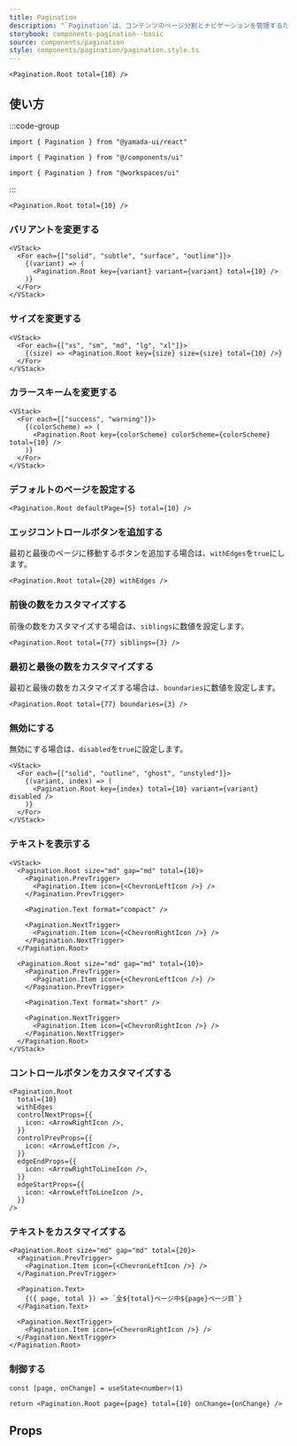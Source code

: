 ```yaml
---
title: Pagination
description: "`Pagination`は、コンテンツのページ分割とナビゲーションを管理するためのコンポーネントです。"
storybook: components-pagination--basic
source: components/pagination
style: components/pagination/pagination.style.ts
---
```


```tsx preview
<Pagination.Root total={10} />
```

## 使い方

:::code-group

```tsx [package]
import { Pagination } from "@yamada-ui/react"
```

```tsx [alias]
import { Pagination } from "@/components/ui"
```

```tsx [monorepo]
import { Pagination } from "@workspaces/ui"
```

:::

```tsx
<Pagination.Root total={10} />
```

### バリアントを変更する

```tsx preview
<VStack>
  <For each={["solid", "subtle", "surface", "outline"]}>
    {(variant) => (
      <Pagination.Root key={variant} variant={variant} total={10} />
    )}
  </For>
</VStack>
```

### サイズを変更する

```tsx preview
<VStack>
  <For each={["xs", "sm", "md", "lg", "xl"]}>
    {(size) => <Pagination.Root key={size} size={size} total={10} />}
  </For>
</VStack>
```

### カラースキームを変更する

```tsx preview
<VStack>
  <For each={["success", "warning"]}>
    {(colorScheme) => (
      <Pagination.Root key={colorScheme} colorScheme={colorScheme} total={10} />
    )}
  </For>
</VStack>
```

### デフォルトのページを設定する

```tsx preview
<Pagination.Root defaultPage={5} total={10} />
```

### エッジコントロールボタンを追加する

最初と最後のページに移動するボタンを追加する場合は、`withEdges`を`true`にします。

```tsx preview
<Pagination.Root total={20} withEdges />
```

### 前後の数をカスタマイズする

前後の数をカスタマイズする場合は、`siblings`に数値を設定します。

```tsx preview
<Pagination.Root total={77} siblings={3} />
```

### 最初と最後の数をカスタマイズする

最初と最後の数をカスタマイズする場合は、`boundaries`に数値を設定します。

```tsx preview
<Pagination.Root total={77} boundaries={3} />
```

### 無効にする

無効にする場合は、`disabled`を`true`に設定します。

```tsx preview
<VStack>
  <For each={["solid", "outline", "ghost", "unstyled"]}>
    {(variant, index) => (
      <Pagination.Root key={index} total={10} variant={variant} disabled />
    )}
  </For>
</VStack>
```

### テキストを表示する

```tsx preview
<VStack>
  <Pagination.Root size="md" gap="md" total={10}>
    <Pagination.PrevTrigger>
      <Pagination.Item icon={<ChevronLeftIcon />} />
    </Pagination.PrevTrigger>

    <Pagination.Text format="compact" />

    <Pagination.NextTrigger>
      <Pagination.Item icon={<ChevronRightIcon />} />
    </Pagination.NextTrigger>
  </Pagination.Root>

  <Pagination.Root size="md" gap="md" total={10}>
    <Pagination.PrevTrigger>
      <Pagination.Item icon={<ChevronLeftIcon />} />
    </Pagination.PrevTrigger>

    <Pagination.Text format="short" />

    <Pagination.NextTrigger>
      <Pagination.Item icon={<ChevronRightIcon />} />
    </Pagination.NextTrigger>
  </Pagination.Root>
</VStack>
```

### コントロールボタンをカスタマイズする

```tsx preview
<Pagination.Root
  total={10}
  withEdges
  controlNextProps={{
    icon: <ArrowRightIcon />,
  }}
  controlPrevProps={{
    icon: <ArrowLeftIcon />,
  }}
  edgeEndProps={{
    icon: <ArrowRightToLineIcon />,
  }}
  edgeStartProps={{
    icon: <ArrowLeftToLineIcon />,
  }}
/>
```

### テキストをカスタマイズする

```tsx preview client
<Pagination.Root size="md" gap="md" total={20}>
  <Pagination.PrevTrigger>
    <Pagination.Item icon={<ChevronLeftIcon />} />
  </Pagination.PrevTrigger>

  <Pagination.Text>
    {({ page, total }) => `全${total}ページ中${page}ページ目`}
  </Pagination.Text>

  <Pagination.NextTrigger>
    <Pagination.Item icon={<ChevronRightIcon />} />
  </Pagination.NextTrigger>
</Pagination.Root>
```

### 制御する

```tsx preview functional client
const [page, onChange] = useState<number>(1)

return <Pagination.Root page={page} total={10} onChange={onChange} />
```

## Props

<PropsTable name="pagination" />
